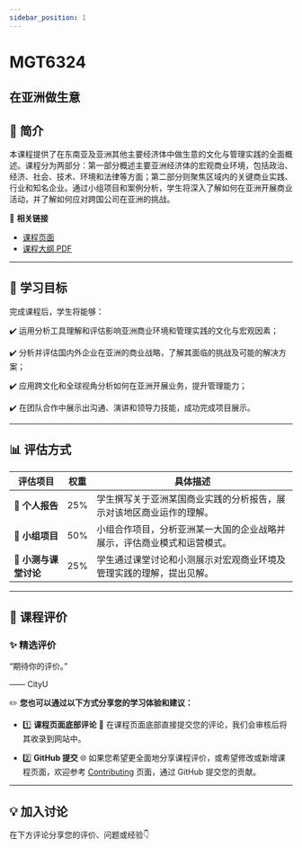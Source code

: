 ```yaml
---
sidebar_position: 1
---
```


# MGT6324
## 在亚洲做生意

## **📘 简介**
本课程提供了在东南亚及亚洲其他主要经济体中做生意的文化与管理实践的全面概述。课程分为两部分：第一部分概述主要亚洲经济体的宏观商业环境，包括政治、经济、社会、技术、环境和法律等方面；第二部分则聚焦区域内的关键商业实践、行业和知名企业。通过小组项目和案例分析，学生将深入了解如何在亚洲开展商业活动，并了解如何应对跨国公司在亚洲的挑战。

🔗 **相关链接**
- [课程页面](https://www.cityu.edu.hk/catalogue/pg/202425/course/MGT6324.htm)
- [课程大纲 PDF](https://www.cityu.edu.hk/catalogue/pg/202425/course/MGT6324.pdf)

---

## **🎯 学习目标**

完成课程后，学生将能够：

✔️ 运用分析工具理解和评估影响亚洲商业环境和管理实践的文化与宏观因素；

✔️ 分析并评估国内外企业在亚洲的商业战略，了解其面临的挑战及可能的解决方案；

✔️ 应用跨文化和全球视角分析如何在亚洲开展业务，提升管理能力；

✔️ 在团队合作中展示出沟通、演讲和领导力技能，成功完成项目展示。

---

## **📊 评估方式**

| **评估项目**           | **权重** | **具体描述**                                                                                       |
|-----------------------|---------|---------------------------------------------------------------------------------------------------|
| **📄 个人报告**        | 25%     | 学生撰写关于亚洲某国商业实践的分析报告，展示对该地区商业运作的理解。                              |
| **📄 小组项目**        | 50%     | 小组合作项目，分析亚洲某一大国的企业战略并展示，评估商业模式和运营模式。                        |
| **📄 小测与课堂讨论**   | 25%     | 学生通过课堂讨论和小测展示对宏观商业环境及管理实践的理解，提出见解。                             |

---

## **💬 课程评价**

### ✨ **精选评价**
<div className={commentStyles.commentBox}>
    <p className={commentStyles.commentText}>
        “期待你的评价。”
    </p>
    <p className={commentStyles.commentAuthor}>—— CityU</p>
</div>

✏️ **您也可以通过以下方式分享您的学习体验和建议：**

- 1️⃣ **课程页面底部评论**
💬 在课程页面底部直接提交您的评论，我们会审核后将其收录到网站中。

- 2️⃣ **GitHub 提交**
🌐 如果您希望更全面地分享课程评价，或希望修改或新增课程页面，欢迎参考 [Contributing](/contributing) 页面，通过 GitHub 提交您的贡献。


---

## **💡 加入讨论**

在下方评论分享您的评价、问题或经验👇
<Utterances />